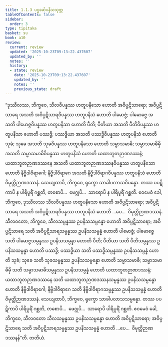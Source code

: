 ```yaml
---
title: 1.1.3 ပဌမော်ပနိသသုတ္တ
tableOfContents: false
sidebar:
  order: 3
type: tipitaka
basket: su
book: a10
review:
  current: review
  updated: '2025-10-23T09:13:22.437607'
  updated_by: ''
  notes: ''
  history:
  - state: review
    date: '2025-10-23T09:13:22.437607'
    updated_by: ''
    notes: ''
    previous_state: draft
---
```



<ReviewStatus review={frontmatter.review} showDetails={true} />

<HypothesisAnnotation frontmatter={frontmatter} />

<DynamicBreadcrumb />

<Division number="3" book="a10" e="ch" v="17" p="259">

<Paragraph number="17" book="a10">
“ဒုဿီလဿ, ဘိက္ခဝေ, သီလဝိပန္နဿ ဟတူပနိသော ဟောတိ အဝိပ္ပဋိသာရော; အဝိပ္ပဋိသာရေ အသတိ အဝိပ္ပဋိသာရဝိပန္နဿ ဟတူပနိသံ ဟောတိ ပါမောဇ္ဇံ; ပါမောဇ္ဇေ အသတိ ပါမောဇ္ဇဝိပန္နဿ ဟတူပနိသာ ဟောတိ ပီတိ; ပီတိယာ အသတိ ပီတိဝိပန္နဿ ဟတူပနိသာ ဟောတိ ပဿဒ္ဓိ; ပဿဒ္ဓိယာ အသတိ ပဿဒ္ဓိဝိပန္နဿ ဟတူပနိသံ ဟောတိ သုခံ; သုခေ အသတိ သုခဝိပန္နဿ ဟတူပနိသော ဟောတိ သမ္မာသမာဓိ; သမ္မာသမာဓိမှိ အသတိ သမ္မာသမာဓိဝိပန္နဿ ဟတူပနိသံ ဟောတိ ယထာဘူတဉာဏဒဿနံ; ယထာဘူတဉာဏဒဿနေ အသတိ ယထာဘူတဉာဏဒဿနဝိပန္နဿ ဟတူပနိသော ဟောတိ နိဗ္ဗိဒါဝိရာဂေါ; နိဗ္ဗိဒါဝိရာဂေ အသတိ နိဗ္ဗိဒါဝိရာဂဝိပန္နဿ ဟတူပနိသံ ဟောတိ ဝိမုတ္တိဉာဏဒဿနံ. သေယျထာပိ, ဘိက္ခဝေ, ရုက္ခော သာခါပလာသဝိပန္နော. တဿ ပပဋိကာပိ န ပါရိပူရိံ ဂစ္ဆတိ, တစောပိ…  ဖေဂ္ဂုပိ…  သာရောပိ န ပါရိပူရိံ ဂစ္ဆတိ. ဧဝမေဝံ ခေါ, ဘိက္ခဝေ, ဒုဿီလဿ သီလဝိပန္နဿ ဟတူပနိသော ဟောတိ အဝိပ္ပဋိသာရော; အဝိပ္ပဋိသာရေ အသတိ အဝိပ္ပဋိသာရဝိပန္နဿ ဟတူပနိသံ ဟောတိ …ပေ…  ဝိမုတ္တိဉာဏဒဿနံ.
</Paragraph>

<Paragraph number="18" book="a10">
သီလဝတော, ဘိက္ခဝေ, သီလသမ္ပန္နဿ ဥပနိသသမ္ပန္နော ဟောတိ အဝိပ္ပဋိသာရော; အဝိပ္ပဋိသာရေ သတိ အဝိပ္ပဋိသာရသမ္ပန္နဿ ဥပနိသသမ္ပန္နံ ဟောတိ ပါမောဇ္ဇံ; ပါမောဇ္ဇေ သတိ ပါမောဇ္ဇသမ္ပန္နဿ ဥပနိသသမ္ပန္နာ ဟောတိ ပီတိ; ပီတိယာ သတိ ပီတိသမ္ပန္နဿ ဥပနိသသမ္ပန္နာ ဟောတိ ပဿဒ္ဓိ; ပဿဒ္ဓိယာ သတိ ပဿဒ္ဓိသမ္ပန္နဿ ဥပနိသသမ္ပန္နံ ဟောတိ သုခံ; သုခေ သတိ သုခသမ္ပန္နဿ ဥပနိသသမ္ပန္နော ဟောတိ သမ္မာသမာဓိ; သမ္မာသမာဓိမှိ သတိ သမ္မာသမာဓိသမ္ပန္နဿ ဥပနိသသမ္ပန္နံ ဟောတိ ယထာဘူတဉာဏဒဿနံ; ယထာဘူတဉာဏဒဿနေ သတိ ယထာဘူတဉာဏဒဿနသမ္ပန္နဿ ဥပနိသသမ္ပန္နော ဟောတိ နိဗ္ဗိဒါဝိရာဂေါ; နိဗ္ဗိဒါဝိရာဂေ သတိ နိဗ္ဗိဒါဝိရာဂသမ္ပန္နဿ ဥပနိသသမ္ပန္နံ ဟောတိ ဝိမုတ္တိဉာဏဒဿနံ. သေယျထာပိ, ဘိက္ခဝေ, ရုက္ခော သာခါပလာသသမ္ပန္နော. တဿ ပပဋိကာပိ ပါရိပူရိံ ဂစ္ဆတိ, တစောပိ…  ဖေဂ္ဂုပိ…  သာရောပိ ပါရိပူရိံ ဂစ္ဆတိ. ဧဝမေဝံ ခေါ, ဘိက္ခဝေ, သီလဝတော သီလသမ္ပန္နဿ ဥပနိသသမ္ပန္နော ဟောတိ အဝိပ္ပဋိသာရော; အဝိပ္ပဋိသာရေ သတိ အဝိပ္ပဋိသာရသမ္ပန္နဿ ဥပနိသသမ္ပန္နံ ဟောတိ …ပေ…  ဝိမုတ္တိဉာဏဒဿနန်”တိ.

</Paragraph>
</Division>

<Paragraph number="19" type="center" book="a10">
တတိယံ.
</Paragraph>